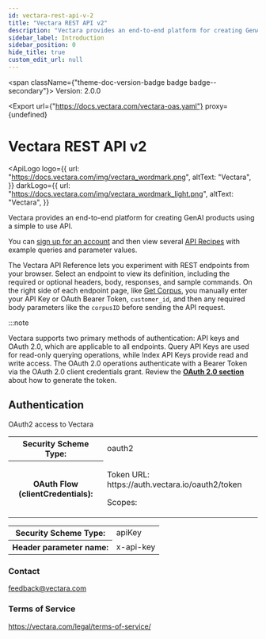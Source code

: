 ```yaml
---
id: vectara-rest-api-v-2
title: "Vectara REST API v2"
description: "Vectara provides an end-to-end platform for creating GenAI products using"
sidebar_label: Introduction
sidebar_position: 0
hide_title: true
custom_edit_url: null
---
```



<span className={"theme-doc-version-badge badge badge--secondary"}>
  Version: 2.0.0
</span>

<Export
  url={"https://docs.vectara.com/vectara-oas.yaml"}
  proxy={undefined}
></Export>

<h1 className={"openapi__heading"}>Vectara REST API v2</h1>

<ApiLogo
  logo={{
    url: "https://docs.vectara.com/img/vectara_wordmark.png",
    altText: "Vectara",
  }}
  darkLogo={{
    url: "https://docs.vectara.com/img/vectara_wordmark_light.png",
    altText: "Vectara",
  }}
></ApiLogo>

Vectara provides an end-to-end platform for creating GenAI products using
a simple to use API.

You can [sign up for an account](https://console.vectara.com/signup) and
then view several [API Recipes](https://docs.vectara.com/docs/api-recipes) with example queries
and parameter values.

The Vectara API Reference lets you experiment with REST endpoints from
your browser. Select an endpoint to view its definition, including the
required or optional headers, body, responses, and sample commands. On the
right side of each endpoint page, like [Get Corpus](/docs/rest-api/get-corpus), you manually
enter your API Key or OAuth Bearer Token, `customer_id`, and then any
required body parameters like the `corpusID` before sending the API
request.

:::note

Vectara supports two primary methods of authentication: API keys and OAuth
2.0, which are applicable to all endpoints. Query API Keys are used for
read-only querying operations, while Index API Keys provide read and write
access. The OAuth 2.0 operations authenticate with a Bearer Token via the
OAuth 2.0 client credentials grant. Review the [**OAuth 2.0 section**](https://docs.vectara.com/docs/learn/authentication/oauth-2) about
how to generate the token.

<div style={{"marginBottom":"2rem"}}><h2 id={"authentication"} style={{"marginBottom":"1rem"}}>Authentication</h2><SchemaTabs className={"openapi-tabs__security-schemes"}><TabItem label={"OAuth 2.0: OAuth2"} value={"OAuth2"}>

OAuth2 access to Vectara

<div><table><tbody><tr><th>Security Scheme Type:</th><td>oauth2</td></tr><tr><th>OAuth Flow (clientCredentials):</th><td><p>Token URL: https://auth.vectara.io/oauth2/token</p><span>Scopes:</span><ul></ul></td></tr></tbody></table></div></TabItem><TabItem label={"API Key: ApiKeyAuth"} value={"ApiKeyAuth"}><div><table><tbody><tr><th>Security Scheme Type:</th><td>apiKey</td></tr><tr><th>Header parameter name:</th><td>x-api-key</td></tr></tbody></table></div></TabItem></SchemaTabs></div><div style={{"display":"flex","flexDirection":"column","marginBottom":"var(--ifm-paragraph-margin-bottom)"}}><h3 style={{"marginBottom":"0.25rem"}}>Contact</h3><span><a href={"mailto:feedback@vectara.com"}>feedback@vectara.com</a></span></div><div style={{"marginBottom":"var(--ifm-paragraph-margin-bottom)"}}><h3 style={{"marginBottom":"0.25rem"}}>Terms of Service</h3><a href={"https://vectara.com/legal/terms-of-service/"}>https://vectara.com/legal/terms-of-service/</a></div>

